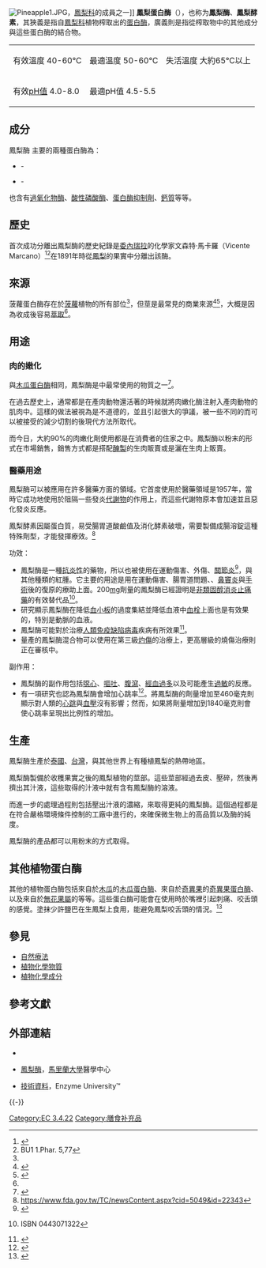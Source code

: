 {{NoteTA
|1=zh-cn:菠萝;zh-hk:菠蘿;zh-tw:鳳梨
}}
[[Image:Pineapple1.JPG|thumb]]，[[鳳梨科|鳳梨科]]的成員之一]]
'''鳳梨蛋白酶'''（{{lang-en|Bromelain}}），也称为'''鳳梨酶'''、'''鳳梨酵素'''，其狹義是指自[[鳳梨科|鳳梨科]]植物榨取出的[[蛋白酶|蛋白酶]]，廣義則是指從榨取物中的其他成分與這些蛋白酶的結合物。

{| class="wikitable"
| 有效溫度 40-60℃
| 最適溫度 50-60℃
| 失活溫度 大約65℃以上
|-
| 有效[[pH值|pH值]] 4.0-8.0
| 最適pH值  4.5-5.5
|}

==成分==
{{Infobox enzyme
| Name = Stem bromelain
| EC_number = 3.4.22.32
| CAS_number = 37189-34-7
| IUBMB_EC_number = 3/4/22/32
| GO_code =
| image =
| width =
| caption =
}}
{{Infobox enzyme
| Name = Fruit bromelain
| EC_number = 3.4.22.33
| CAS_number = 9001-00-7
| IUBMB_EC_number = 3/4/22/33
| GO_code =
| image =
| width =
| caption =
}}
鳳梨酶<!--是的混和物
Bromelain is a mixture of sulfur-containing protein-digesting enzymes—called proteolytic enzymes or [[protease|protease]]s—and several other substances in smaller quantities.-->主要的兩種蛋白酶為：

* {{Le|鳳梨莖酶|Stem bromelain}} - {{EC number|3.4.22.32}}
* {{Le|鳳梨果酶|Fruit bromelain}} - {{EC number|3.4.22.33}}

也含有[[過氧化物酶|過氧化物酶]]、[[酸性磷酸酶|酸性磷酸酶]]、[[蛋白酶抑制劑|蛋白酶抑制劑]]、[[鈣|鈣質]]等等。

==歷史==

首次成功分離出鳳梨酶的歷史紀錄是[[委內瑞拉|委內瑞拉]]的化學家文森特‧馬卡羅（Vicente Marcano）<ref> {{cite web en | language=es  |title=PDVSA article citing Vicente Marcano  |url=http://www.pdvsa.com/lexico/pioneros/marcano.htm}} </ref><ref>BU1 1.Phar. 5,77</ref>在1891年時從[[鳳梨|鳳梨]]的果實中分離出該酶。<!--1892年，

In 1892, Chittenden, assisted by Joslin and Meara, investigated the matter fully,<ref>Trans.  Conn. Acad. Arts Sci. 8, 281-308</ref> and called it 'bromelin'. Later the term 'bromelain' was introduced and originally applied to any protease from any plant member of the plant family [[Bromeliaceae|Bromeliaceae]].

Bromelain was first introduced as a therapeutic supplement in 1957. Research on bromelain apparently was first conducted in Hawaii but more recently has been conducted in countries in Asia, Europe and Latin America. Germany has recently taken a great interest in bromelain research; bromelain is currently the 13th most widely used [[herbal_medicine|herbal medicine]] in Germany.
-->

==來源==
菠蘿蛋白酶存在於[[菠蘿|菠蘿]]植物的所有部位<ref name="pmid24965557" />，但莖是最常見的商業來源<ref name="pmid24965557">{{cite journal | vauthors = Arshad ZI, Amid A, Yusof F, Jaswir I, Ahmad K, Loke SP | title = Bromelain: an overview of industrial application and purification strategies | journal = Applied Microbiology and Biotechnology | volume = 98 | issue = 17 | pages = 7283–7297 | date = September 2014 | pmid = 24965557 | doi = 10.1007/s00253-014-5889-y | url = http://irep.iium.edu.my/37128/4/37128.pdf }}</ref><ref name="fbp">{{cite journal |doi=10.1016/j.fbp.2011.12.006 |title=Pineapple wastes: A potential source for bromelain extraction |journal=Food and Bioproducts Processing |volume=90 |issue=3 |pages=385–391 |year=2012 |last1=Ketnawa |first1=Sunantha |last2=Chaiwut |first2=Phanuphong |last3=Rawdkuen |first3=Saroat  }}</ref>，大概是因為收成後容易[[萃取|萃取]]<ref name="pmid24965557" />。

==用途==
===肉的嫩化===

與[[木瓜蛋白酶|木瓜蛋白酶]]相同，鳳梨酶是{{Le|肉品嫩度|Meat tenderness|肉品嫩化}}中最常使用的物質之一<ref name="jfst">{{cite journal|title=Efficacy of reverse micellar extracted fruit bromelain in meat tenderization|date=June 2015|journal=Journal of Food Science and Technology|issue=6|doi=10.1007/s13197-014-1454-z|volume=52|pages=3870–3880|pmc=4444899|pmid=26028772|vauthors=Chaurasiya RS, Sakhare PZ, Bhaskar N, Hebbar HU}}</ref>。

在過去歷史上，通常都是在產肉動物還活著的時候就將肉嫩化酶注射入產肉動物的肌肉中。這樣的做法被視為是不道德的，並且引起很大的爭議，被一些不同的而可以被接受的減少切割的後現代方法所取代。

而今日，大約90%的肉嫩化劑使用都是在消費者的住家之中。鳳梨酶以粉末的形式在市場銷售，銷售方式都是搭配[[醃製|醃製]]的生肉販賣或是灑在生肉上販賣。

<!--
這種酶
The enzyme will penetrate the meat, and by a process called forking, cause the meat to be tender and palatable when cooked. If the enzyme is allowed to work for too long, the meat may become too "mushy" for many consumers' preferences.

Some prepared meat products, such as meatballs, and commercially available marinades include pineapple and/or pineapple-derived ingredients.
-->
===醫藥用途===
鳳梨酶可以被應用在許多醫藥方面的領域。它首度使用於醫藥領域是1957年，當時它成功地使用於阻隔一些發炎[[代謝物|代謝物]]的作用上，而這些代謝物原本會加速並且惡化發炎反應。

鳳梨酵素因屬蛋白質，易受腸胃道酸鹼值及消化酵素破壞，需要製備成腸溶錠這種特殊劑型，才能發揮療效。<ref>https://www.fda.gov.tw/TC/newsContent.aspx?cid=5049&id=22343</ref>

功效：
* 鳳梨酶是一種[[抗炎性|抗炎性]]的藥物，所以也被使用在運動傷害、外傷、[[關節炎|關節炎]]<ref>{{cite journal en|title=Bromelain as a Treatment for Osteoarthritis: a Review of Clinical Studies|author=Brien S, Lewith G, Walker A|url=http://ecam.oxfordjournals.org/cgi/content/full/1/3/251|journal=Evidence-based complementary and alternative medicine: eCAM.|issue=3|doi=10.1093/ecam/neh035|year=2004|volume=1|pages=251–257|pmid=15841258|archiveurl=https://web.archive.org/web/20081212021826/http://ecam.oxfordjournals.org/cgi/content/full/1/3/251|archivedate=2008-12-12|deadurl=yes}}</ref>，與其他種類的紅腫。它主要的用途是用在運動傷害、腸胃道問題、{{Le|靜脈炎|Phlebitis}}、[[鼻竇炎|鼻竇炎]]與[[外科學|手術]]後的復原的療助上面。200[[毫克|mg]]劑量的鳳梨酶已經證明是[[非類固醇消炎止痛藥|非類固醇消炎止痛藥]]的有效替代品<ref>{{cite book en|author=Heinrich, Michael, A. D. Kinghorn, and J. D. Phillipson|title=Fundamentals of Pharmacognosy and Phytotherapy|publisher=Churchill Livingstone|pages=265|year=2004|doi=|isbn=0443071322|url=|format=}} ISBN 0443071322</ref>。
* 研究顯示鳳梨酶在降低[[血小板|血小板]]的過度集結並降低血液中[[血栓|血栓]]上面也是有效果的，特別是動脈的血液。
* 鳳梨酶可能對於治療[[人類免疫缺陷病毒|人類免疫缺陷病毒]]疾病有所效果<ref>{{cite journal en |author=Kleef R, Delohery T, Bovbjerg D |title=Selective modulation of cell adhesion molecules on lymphocytes by bromelain protease |journal=Pathobiology |volume=64 |issue=6 |pages=339–46 |year=1996
|pmid=9159029 |doi=10.1159/000164070 |url=http://content.karger.com/ProdukteDB/produkte.aspAktion=ShowPDF&ArtikelN\r=000164070&Ausgabe=239369&ProduktNr=224272&filename=000164070.pdf
|format=PDF }}</ref>。
* 量產的鳳梨酶混合物可以使用在第三級[[灼傷|灼傷]]的治療上，更高層級的燒傷治療則正在審核中。

副作用：
* 鳳梨酶的副作用包括[[噁心|噁心]]、[[嘔吐|嘔吐]]、[[腹瀉|腹瀉]]、[[經血過多|經血過多]]以及可能產生[[過敏|過敏]]的反應。
* 有一項研究也認為鳳梨酶會增加心跳率<ref>{{cite journal en |author=Gutfreund A, Taussig S, Morris A |title=Effect of Oral Bromelain On Blood Pressure and Heart Rate of Hypertensive Patients |url=https://archive.org/details/sim_hawaii-medical-journal_1978-05_37_5/page/143 |journal= Hawaii Medical Journal |volume=37 |issue=5 |pages= 143–6 |year=1978 |pmid= 659096 }}</ref>。將鳳梨酶的劑量增加至460毫克則顯示對人類的[[心跳|心跳]]與[[血壓|血壓]]沒有影響；然而，如果將劑量增加到1840毫克則會使心跳率呈現出比例性的增加。

==生產==

鳳梨酶生產於[[泰國|泰國]]、[[台灣|台灣]]，與其他世界上有種植鳳梨的熱帶地區。

鳳梨酶製備於收穫果實之後的鳳梨植物的莖部。這些莖部經過去皮、壓碎，然後再擠出其汁液，這些取得的汁液中就有含有鳳梨酶的溶液。

而進一步的處理過程則包括壓出汁液的濃縮，來取得更純的鳳梨酶。這個過程都是在符合嚴格環境條件控制的工廠中進行的，來確保微生物上的高品質以及酶的純度。

鳳梨酶的產品都可以用粉末的方式取得。

==其他植物蛋白酶==

其他的植物蛋白酶包括來自於[[番木瓜|木瓜]]的[[木瓜蛋白酶|木瓜蛋白酶]]、來自於[[奇異果|奇異果]]的[[奇異果蛋白酶|奇異果蛋白酶]]、以及來自於[[榕屬|無花果屬]]的{{Le|無花果蛋白酶|Ficain}}等等。這些蛋白酶可能會在使用時於嘴裡引起刺痛、咬舌頭的感覺。塗抹少許鹽巴在生鳳梨上食用，能避免鳳梨咬舌頭的情況。<ref>{{Cite web |url=http://lnhcooka.myweb.hinet.net/know.htm |title=鳳梨的小知識 |access-date=2016-04-10 |archive-url=https://web.archive.org/web/20160423151446/http://lnhcooka.myweb.hinet.net/know.htm |archive-date=2016-04-23 |dead-url=yes }}</ref>

== 參見 ==
* [[自然療法|自然療法]]
* [[植物化學物質|植物化學物質]]
* [[植物化學成分|植物化學成分]]

==參考文獻==
{{reflist}}

== 外部連結 ==
* {{en icon}}{{MeshName|Bromelains}}
* {{en icon}}[http://www.umm.edu/altmed/articles/bromelain-000289.htm 鳳梨酶]，[[馬里蘭大學|馬里蘭大學]]醫學中心
* {{en icon}}[https://web.archive.org/web/20090213142813/http://www.enzymeuniversity.com/techinfo.html#3 技術資料]，Enzyme University™

{{-}}
{{半胱氨酸蛋白酶类}}
{{其他血液制剂}}

[[Category:EC_3.4.22|Category:EC 3.4.22]]
[[Category:膳食补充品|Category:膳食补充品]]